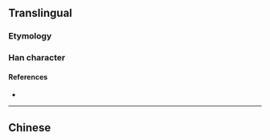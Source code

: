 {{also|澤}}
{{character info/new}}
==Translingual==
{{Han simplified forms|澤|沢|泽}}

===Etymology===
{{Han simp|澤|f=睪|t=𠬤}}

===Han character===
{{Han char|rn=85|rad=水|as=05|sn=8|four=|canj=EEQ|ids=⿰氵𠬤}}

====References====
* {{Han ref|kx=0619.121|hdz=31599.020|uh=6CFD|ud=27901}}

----

==Chinese==
{{zh-see|澤}}